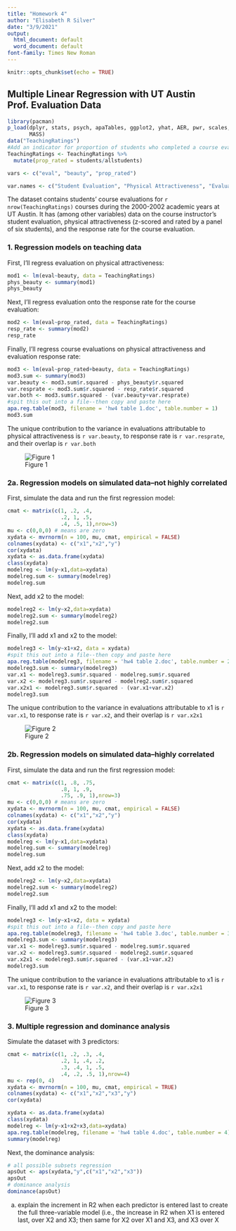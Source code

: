 ```yaml
---
title: "Homework 4"
author: "Elisabeth R Silver"
date: "3/9/2021"
output:
  html_document: default
  word_document: default
font-family: Times New Roman
---
```


```r
knitr::opts_chunk$set(echo = TRUE)
```

## Multiple Linear Regression with UT Austin Prof. Evaluation Data

```r
library(pacman)
p_load(dplyr, stats, psych, apaTables, ggplot2, yhat, AER, pwr, scales, papaja, knitr,
       MASS)
data("TeachingRatings")
#Add an indicator for proportion of students who completed a course eval
TeachingRatings <- TeachingRatings %>% 
  mutate(prop_rated = students/allstudents)

vars <- c("eval", "beauty", "prop_rated")

var.names <- c("Student Evaluation", "Physical Attractiveness", "Evaluation Response Rate")
```

The dataset contains students' course evaluations for `r nrow(TeachingRatings)` courses during the 2000-2002 academic years at UT Austin. It has (among other variables) data on the course instructor's student evaluation, physical attractiveness (z-scored and rated by a panel of six students), and the response rate for the course evaluation.

### 1. Regression models on teaching data

First, I'll regress evaluation on physical attractiveness:


```r
mod1 <- lm(eval~beauty, data = TeachingRatings)
phys_beauty <- summary(mod1)
phys_beauty
```

Next, I'll regress evaluation onto the response rate for the course evaluation:


```r
mod2 <- lm(eval~prop_rated, data = TeachingRatings)
resp_rate <- summary(mod2)
resp_rate
```

Finally, I'll regress course evaluations on physical attractiveness and evaluation response rate: 


```r
mod3 <- lm(eval~prop_rated+beauty, data = TeachingRatings)
mod3.sum <- summary(mod3)
var.beauty <- mod3.sum$r.squared - phys_beauty$r.squared
var.resprate <- mod3.sum$r.squared - resp_rate$r.squared
var.both <- mod3.sum$r.squared - (var.beauty+var.resprate)
#spit this out into a file--then copy and paste here
apa.reg.table(mod3, filename = 'hw4 table 1.doc', table.number = 1)
mod3.sum
```


The unique contribution to the variance in evaluations attributable to physical attractiveness is `r var.beauty`, to response rate is `r var.resprate`, and their overlap is `r var.both`

![Figure 1](variance attributable hw 4.1.png)

### 2a. Regression models on simulated data--not highly correlated

First, simulate the data and run the first regression model:


```r
cmat <- matrix(c(1, .2, .4,
                 .2, 1, .5,
                 .4, .5, 1),nrow=3)
mu <- c(0,0,0) # means are zero
xydata <- mvrnorm(n = 100, mu, cmat, empirical = FALSE)
colnames(xydata) <- c("x1","x2","y")
cor(xydata)
xydata <- as.data.frame(xydata)
class(xydata)
modelreg <- lm(y~x1,data=xydata)
modelreg.sum <- summary(modelreg)
modelreg.sum
```

Next, add x2 to the model:


```r

modelreg2 <- lm(y~x2,data=xydata)
modelreg2.sum <- summary(modelreg2)
modelreg2.sum
```

Finally, I'll add x1 and x2 to the model: 


```r
modelreg3 <- lm(y~x1+x2, data = xydata)
#spit this out into a file--then copy and paste here
apa.reg.table(modelreg3, filename = 'hw4 table 2.doc', table.number = 2)
modelreg3.sum <- summary(modelreg3)
var.x1 <- modelreg3.sum$r.squared - modelreg.sum$r.squared
var.x2 <- modelreg3.sum$r.squared - modelreg2.sum$r.squared
var.x2x1 <- modelreg3.sum$r.squared - (var.x1+var.x2)
modelreg3.sum
```


The unique contribution to the variance in evaluations attributable to x1 is `r var.x1`, to response rate is `r var.x2`, and their overlap is `r var.x2x1`

![Figure 2](variance attributable hw 4.2.png)


### 2b. Regression models on simulated data--highly correlated

First, simulate the data and run the first regression model:


```r
cmat <- matrix(c(1, .8, .75,
                 .8, 1, .9,
                 .75, .9, 1),nrow=3)
mu <- c(0,0,0) # means are zero
xydata <- mvrnorm(n = 100, mu, cmat, empirical = FALSE)
colnames(xydata) <- c("x1","x2","y")
cor(xydata)
xydata <- as.data.frame(xydata)
class(xydata)
modelreg <- lm(y~x1,data=xydata)
modelreg.sum <- summary(modelreg)
modelreg.sum
```

Next, add x2 to the model:


```r

modelreg2 <- lm(y~x2,data=xydata)
modelreg2.sum <- summary(modelreg2)
modelreg2.sum
```

Finally, I'll add x1 and x2 to the model: 


```r
modelreg3 <- lm(y~x1+x2, data = xydata)
#spit this out into a file--then copy and paste here
apa.reg.table(modelreg3, filename = 'hw4 table 3.doc', table.number = 3)
modelreg3.sum <- summary(modelreg3)
var.x1 <- modelreg3.sum$r.squared - modelreg.sum$r.squared
var.x2 <- modelreg3.sum$r.squared - modelreg2.sum$r.squared
var.x2x1 <- modelreg3.sum$r.squared - (var.x1+var.x2)
modelreg3.sum
```


The unique contribution to the variance in evaluations attributable to x1 is `r var.x1`, to response rate is `r var.x2`, and their overlap is `r var.x2x1`

![Figure 3](variance attributable hw 4.3.png)

### 3. Multiple regression and dominance analysis

Simulate the dataset with 3 predictors:

```r
cmat <- matrix(c(1, .2, .3, .4,
                 .2, 1, .4, .2,
                 .3, .4, 1, .5,
                 .4, .2, .5, 1),nrow=4)
mu <- rep(0, 4)
xydata <- mvrnorm(n = 100, mu, cmat, empirical = TRUE)
colnames(xydata) <- c("x1","x2","x3","y")
cor(xydata)

xydata <- as.data.frame(xydata)
class(xydata)
modelreg <- lm(y~x1+x2+x3,data=xydata)
apa.reg.table(modelreg, filename = 'hw4 table 4.doc', table.number = 4)
summary(modelreg)

```

Next, the dominance analysis:

```r

# all possible subsets regression
apsOut <- aps(xydata,"y",c("x1","x2","x3"))
apsOut
# dominance analysis
dominance(apsOut)
```

(a) explain the increment in R2 when each predictor is entered last to create the full three-variable model (i.e., the increase in R2 when X1 is entered last, over X2 and X3; then same for X2 over X1 and X3, and X3 over X


